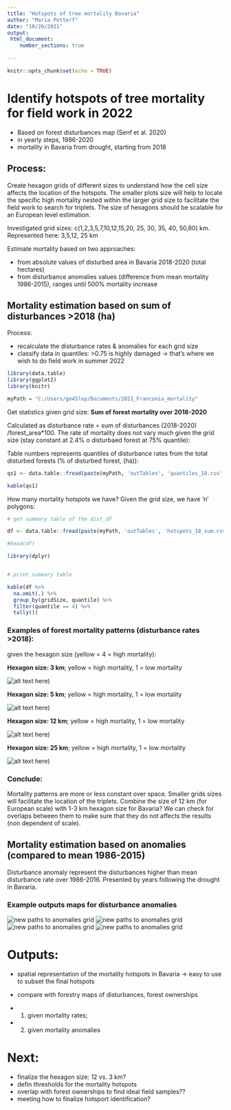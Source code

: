 ```yaml
---
title: "Hotspots of tree mortality Bavaria"
author: "Maria Potterf"
date: "10/26/2021"
output: 
 html_document:
    number_sections: true
    
---
```


```r
knitr::opts_chunk$set(echo = TRUE)
```

# Identify hotspots of tree mortality for field work in 2022

- Based on forest disturbances map (Senf et al. 2020)
- in yearly steps, 1986-2020
- mortality in Bavaria from drought, starting from 2018


## Process:

Create hexagon grids of different sizes to understand how the cell size affects the location of the hotspots. The smaller plots size will help to locate the specific high mortality nested within the larger grid size to facilitate the field work to search for triplets. The size of hexagons should be scalable for an European level estimation. 

Investigated grid sizes: c(1,2,3,5,7,10,12,15,20, 25, 30, 35, 40, 50,60) km.
Represented here: 3,5,12, 25 km


Estimate mortality based on two approaches:

- from absolute values of disturbed area in Bavaria 2018-2020 (total hectares)
- from disturbance anomalies values  (difference from mean mortality 1986-2015), ranges until 500% mortality increase 

##  Mortality estimation based on sum of disturbances >2018 (ha)

Process:

- recalculate the disturbance rates & anomalies for each grid size
- classify data in quantiles: >0.75 is highly damaged -> that's where we wish to do field work in summer 2022

```r
library(data.table)
library(ggplot2)
library(knitr)

myPath = "C:/Users/ge45lep/Documents/2021_Franconia_mortality"

```

Get statistics given grid size: **Sum of forest mortality over 2018-2020**

Calculated as disturbance rate = sum of disturbances (2018-2020) /forest_area*100. The rate of mortality does not vary much given the grid size (stay constant at 2.4% o disturbaed forest at 75% quantile):

Table numbers represents quantiles of disturbance rates from the total disturbed forests (% of disturbed forest, (ha)):

```r

qs1 <- data.table::fread(paste(myPath, 'outTables', 'quantiles_18.csv', sep = "/"))

kable(qs1)

```

How many mortality hotspots we have? Given the grid size, we have 'n' polygons:

```r
# get summary table of the dist_df 

df <- data.table::fread(paste(myPath, 'outTables', 'hotspots_18_sum.csv', sep = "/"))

#head(df)

library(dplyr)


# print summary table

kable(df %>% 
  na.omit(.) %>% 
  group_by(gridSize, quantile) %>% 
  filter(quantile == 4) %>% 
  tally())


```


### Examples of forest mortality patterns (disturbance rates >2018):

given the hexagon size (yellow = 4 = high mortality):

**Hexagon size: 3 km**; yellow = high mortality, 1 = low mortality

![alt text here](img/grid_3.png))

**Hexagon size: 5 km**; yellow = high mortality, 1 = low mortality

![alt text here](img/grid_5.png))

**Hexagon size: 12 km**; yellow = high mortality, 1 = low mortality

![alt text here](img/grid_12.png))

**Hexagon size: 25 km**; yellow = high mortality, 1 = low mortality

![alt text here](img/grid_25.png))


### Conclude:

Mortality patterns are more or less constant over space. Smaller grids sizes will facilitate the location of the triplets. Combine the size of 12 km (for European scale) with 1-3 km hexagon size for Bavaria? We can check for overlaps between them to make sure that they do not affects the results (non dependent of scale).  

## Mortality estimation based on anomalies  (compared to mean 1986-2015)

Disturbance anomaly represent the disturbances higher than mean disturbance rate over 1986-2016. Presented by years following the drought in Bavaria.

### Example outputs maps for disturbance anomalies


![new paths to anomalies grid](img/anom_grid_3.png)
![new paths to anomalies grid](img/anom_grid_5.png)
![new paths to anomalies grid](img/anom_grid_12.png)
![new paths to anomalies grid](img/anom_grid_25.png)

# Outputs: 

- spatial representation of the mortality hotspots in Bavaria -> easy to use to subset the final hotspots
- compare with forestry maps of disturbances, forest ownerships

- 1) given mortality rates; 
- 2) given mortality anomalies


# Next:

- finalize the hexagon size: 12 vs. 3 km?
- defin thresholds for the mortality hotspots 
- overlap with forest ownerships to find ideal field samples??
- meeting how to finalize hotsport identification?



